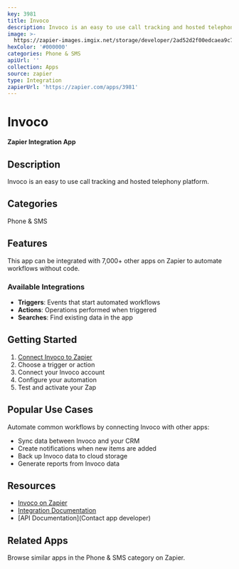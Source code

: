 ```yaml
---
key: 3981
title: Invoco
description: Invoco is an easy to use call tracking and hosted telephony platform.
image: >-
  https://zapier-images.imgix.net/storage/developer/2ad52d2f00edcaea9c7e8be7a5ac54bc_2.png?auto=format%2Ccompress&ixlib=python-3.0.0&q=50
hexColor: '#000000'
categories: Phone & SMS
apiUrl: ''
collection: Apps
source: zapier
type: Integration
zapierUrl: 'https://zapier.com/apps/3981'
---
```

# Invoco

**Zapier Integration App**

## Description

Invoco is an easy to use call tracking and hosted telephony platform.

## Categories

Phone & SMS

## Features

This app can be integrated with 7,000+ other apps on Zapier to automate workflows without code.

### Available Integrations

- **Triggers**: Events that start automated workflows
- **Actions**: Operations performed when triggered
- **Searches**: Find existing data in the app

## Getting Started

1. [Connect Invoco to Zapier](https://zapier.com/apps/3981)
2. Choose a trigger or action
3. Connect your Invoco account
4. Configure your automation
5. Test and activate your Zap

## Popular Use Cases

Automate common workflows by connecting Invoco with other apps:

- Sync data between Invoco and your CRM
- Create notifications when new items are added
- Back up Invoco data to cloud storage
- Generate reports from Invoco data

## Resources

- [Invoco on Zapier](https://zapier.com/apps/3981)
- [Integration Documentation](https://zapier.com/apps/3981/integrations)
- [API Documentation](Contact app developer)

## Related Apps

Browse similar apps in the Phone & SMS category on Zapier.
